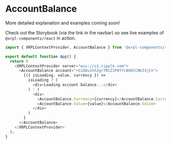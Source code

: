 # AccountBalance

More detailed explanation and examples coming soon!

Check out the Storybook (via the link in the navbar) so see live examples of `@xrpl-components/react` in action.

```js
import { XRPLContextProvider, AccountBalance } from '@xrpl-components/react/components';

export default function App() {
  return (
    <XRPLContextProvider server="wss://s1.ripple.com">
      <AccountBalance account="rG1QQv2nh2gr7RCZ1P8YYcBUKCCN633jCn">
        {({ isLoading, value, currency }) =>
          isLoading ? (
            <div>Loading account balance...</div>
          ) : (
            <div>
              <AccountBalance.Currency>{currency}</AccountBalance.Currency>{' '}
              <AccountBalance.Value>{value}</AccountBalance.Value>
            </div>
          )
        }
      </AccountBalance>
    </XRPLContextProvider>
  );
}
```
